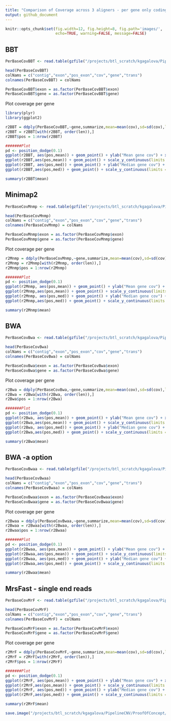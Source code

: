 ```yaml
---
title: "Comparison of Coverage across 3 aligners - per gene only coding regions"
output: github_document
---
```


```r
knitr::opts_chunk$set(fig.width=12, fig.height=8, fig.path='images/',
                      echo=TRUE, warning=FALSE, message=FALSE)
```

## BBT
```r
PerBaseCovBBT <- read.table(gzfile("/projects/btl_scratch/kgagalova/PipelineCNV/ProofOfConcept/GenomeAnnotationsMasked/A.thaliana/BBmap/GCA_000001735.2_TAIR10.1exonsForR.bed.gz"), header=FALSE)

head(PerBaseCovBBT)
colNams = c("contig","exon","pos_exon","cov","gene","trans")
colnames(PerBaseCovBBT) = colNams

PerBaseCovBBT$exon = as.factor(PerBaseCovBBT$exon)
PerBaseCovBBT$gene = as.factor(PerBaseCovBBT$gene)
```

Plot coverage per gene
```r
library(plyr)
library(ggplot2)

r2BBT = ddply(PerBaseCovBBT,~gene,summarize,mean=mean(cov),sd=sd(cov),len=length(cov),med=median(cov))
r2BBT = r2BBT[with(r2BBT, order(len)),]
r2BBT$pos = 1:nrow(r2BBT)

#######Plot
pd <- position_dodge(0.1)
ggplot(r2BBT, aes(pos,mean)) + geom_point() + ylab("Mean gene cov") + xlab("Individual gene (sorted len)")
ggplot(r2BBT,aes(pos,mean)) + geom_point() + scale_y_continuous(limits = c(0, 150)) + ylab("Mean gene cov") + xlab("Individual genes (sorted len)")
ggplot(r2BBT, aes(pos,med)) + geom_point() + ylab("Median gene cov") + xlab("Individual gene (sorted len)")
ggplot(r2BBT,aes(pos,med)) + geom_point() + scale_y_continuous(limits = c(0, 150)) + ylab("Median gene cov") + xlab("Individual genes (sorted len)")

summary(r2BBT$mean)
```


## Minimap2

```r
PerBaseCovMnmp <- read.table(gzfile("/projects/btl_scratch/kgagalova/PipelineCNV/ProofOfConcept/GenomeAnnotationsMasked/A.thaliana/Minimap2/GCA_000001735.2_TAIR10.1exonsForR.bed.gz"), header=FALSE)

head(PerBaseCovMnmp)
colNams = c("contig","exon","pos_exon","cov","gene","trans")
colnames(PerBaseCovMnmp) = colNams

PerBaseCovMnmp$exon = as.factor(PerBaseCovMnmp$exon)
PerBaseCovMnmp$gene = as.factor(PerBaseCovMnmp$gene)
```

Plot coverage per gene

```r
r2Mnmp = ddply(PerBaseCovMnmp,~gene,summarize,mean=mean(cov),sd=sd(cov),len=length(cov),med=median(cov))
r2Mnmp = r2Mnmp[with(r2Mnmp, order(len)),]
r2Mnmp$pos = 1:nrow(r2Mnmp)

#######Plot
pd <- position_dodge(0.1)
ggplot(r2Mnmp, aes(pos,mean)) + geom_point() + ylab("Mean gene cov") + xlab("Individual gene (sorted len)")
ggplot(r2Mnmp,aes(pos,mean)) + geom_point() + scale_y_continuous(limits = c(0, 150)) + ylab("Mean gene cov") + xlab("Individual genes (sorted len)")
ggplot(r2Mnmp, aes(pos,med)) + geom_point() + ylab("Median gene cov") + xlab("Individual gene (sorted len)")
ggplot(r2Mnmp,aes(pos,med)) + geom_point() + scale_y_continuous(limits = c(0, 150)) + ylab("Median gene cov") + xlab("Individual genes (sorted len)")

summary(r2Mnmp$mean)
```

## BWA

```r
PerBaseCovBwa <- read.table(gzfile("/projects/btl_scratch/kgagalova/PipelineCNV/ProofOfConcept/GenomeAnnotationsMasked/A.thaliana/BWA/GCA_000001735.2_TAIR10.1exonsForR.bed.gz"), header=FALSE)

head(PerBaseCovBwa)
colNams = c("contig","exon","pos_exon","cov","gene","trans")
colnames(PerBaseCovBwa) = colNams

PerBaseCovBwa$exon = as.factor(PerBaseCovBwa$exon)
PerBaseCovBwa$gene = as.factor(PerBaseCovBwa$gene)
```

Plot coverage per gene

```r
r2Bwa = ddply(PerBaseCovBwa,~gene,summarize,mean=mean(cov),sd=sd(cov),len=length(cov),med=median(cov))
r2Bwa = r2Bwa[with(r2Bwa, order(len)),]
r2Bwa$pos = 1:nrow(r2Bwa)

#######Plot
pd <- position_dodge(0.1)
ggplot(r2Bwa, aes(pos,mean)) + geom_point() + ylab("Mean gene cov") + xlab("Individual gene (sorted len)")
ggplot(r2Bwa,aes(pos,mean)) + geom_point() + scale_y_continuous(limits = c(0, 150)) + ylab("Mean gene cov") + xlab("Individual genes (sorted len)")
ggplot(r2Bwa, aes(pos,med)) + geom_point() + ylab("Median gene cov") + xlab("Individual gene (sorted len)")
ggplot(r2Bwa,aes(pos,med)) + geom_point() + scale_y_continuous(limits = c(0, 150)) + ylab("Median gene cov") + xlab("Individual genes (sorted len)")

summary(r2Bwa$mean)
```
## BWA -a option

```r
PerBaseCovBwaa <- read.table(gzfile("/projects/btl_scratch/kgagalova/PipelineCNV/ProofOfConcept/GenomeAnnotationsMasked/A.thaliana/BWAa/GCA_000001735.2_TAIR10.1exonsForRBwaa.bed.gz"), header=FALSE)

head(PerBaseCovBwaa)
colNams = c("contig","exon","pos_exon","cov","gene","trans")
colnames(PerBaseCovBwaa) = colNams

PerBaseCovBwaa$exon = as.factor(PerBaseCovBwaa$exon)
PerBaseCovBwaa$gene = as.factor(PerBaseCovBwaa$gene)
```

Plot coverage per gene

```r
r2Bwaa = ddply(PerBaseCovBwaa,~gene,summarize,mean=mean(cov),sd=sd(cov),len=length(cov),med=median(cov))
r2Bwaa = r2Bwaa[with(r2Bwaa, order(len)),]
r2Bwaa$pos = 1:nrow(r2Bwaa)

#######Plot
pd <- position_dodge(0.1)
ggplot(r2Bwaa, aes(pos,mean)) + geom_point() + ylab("Mean gene cov") + xlab("Individual gene (sorted len)")
ggplot(r2Bwaa,aes(pos,mean)) + geom_point() + scale_y_continuous(limits = c(0, 150)) + ylab("Mean gene cov") + xlab("Individual genes (sorted len)")
ggplot(r2Bwaa, aes(pos,med)) + geom_point() + ylab("Median gene cov") + xlab("Individual gene (sorted len)")
ggplot(r2Bwaa,aes(pos,med)) + geom_point() + scale_y_continuous(limits = c(0, 150)) + ylab("Median gene cov") + xlab("Individual genes (sorted len)")

summary(r2Bwaa$mean)
```


## MrsFast - single end reads

```r
PerBaseCovMrF <- read.table(gzfile("/projects/btl_scratch/kgagalova/PipelineCNV/ProofOfConcept/GenomeAnnotationsMasked/A.thaliana/mrFastSi/GCA_000001735.2_TAIR10.1exonsForR.bed.gz"), header=FALSE)

head(PerBaseCovMrF)
colNams = c("contig","exon","pos_exon","cov","gene","trans")
colnames(PerBaseCovMrF) = colNams

PerBaseCovMrF$exon = as.factor(PerBaseCovMrF$exon)
PerBaseCovMrF$gene = as.factor(PerBaseCovMrF$gene)
```

Plot coverage per gene

```r
r2MrF = ddply(PerBaseCovMrF,~gene,summarize,mean=mean(cov),sd=sd(cov),len=length(cov),med=median(cov))
r2MrF = r2MrF[with(r2MrF, order(len)),]
r2MrF$pos = 1:nrow(r2MrF)

#######Plot
pd <- position_dodge(0.1)
ggplot(r2MrF, aes(pos,mean)) + geom_point() + ylab("Mean gene cov") + xlab("Individual gene (sorted len)")
ggplot(r2MrF,aes(pos,mean)) + geom_point() + scale_y_continuous(limits = c(0, 150)) + ylab("Mean gene cov") + xlab("Individual genes (sorted len)")
ggplot(r2MrF, aes(pos,med)) + geom_point() + ylab("Median gene cov") + xlab("Individual gene (sorted len)")
ggplot(r2MrF,aes(pos,med)) + geom_point() + scale_y_continuous(limits = c(0, 150)) + ylab("Median gene cov") + xlab("Individual genes (sorted len)")

summary(r2MrF$mean)
```

```r
save.image("/projects/btl_scratch/kgagalova/PipelineCNV/ProofOfConcept/GenomeAnnotationsMasked/A.thaliana/RenvAnalysis/CompareBBTminimapBWA.RData")
```

